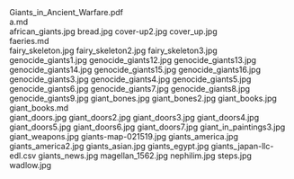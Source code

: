     
<EmbedFile src={PDF_Giants_in_Ancient_Warfare_pdf} className="w-full md:w-[24rem] md:h-[36rem] float-right sm:m-1 sm:ml-4">
	Giants_in_Ancient_Warfare.pdf
</EmbedFile>
<div className="w-full md:max-w-[80rem] float-right italic">
	<MD_a_md />
	a.md
</div>
<PopImage className="w-full sm:max-w-[50vw] md:max-w-[33vw] xl:max-w-md float-left sm:m-1" src={JPG_african_giants_jpg} alt="african_giants.jpg">
	african_giants.jpg
</PopImage>
<PopImage className="w-full sm:max-w-[50vw] md:max-w-[33vw] xl:max-w-md float-right sm:m-1" src={JPG_bread_jpg} alt="bread.jpg">
	bread.jpg
</PopImage>
<PopImage className="w-full sm:max-w-[50vw] md:max-w-[33vw] xl:max-w-md float-left sm:m-1" src={JPG_cover_up2_jpg} alt="cover-up2.jpg">
	cover-up2.jpg
</PopImage>
<PopImage className="w-full sm:max-w-[50vw] md:max-w-[33vw] xl:max-w-md float-right sm:m-1" src={JPG_cover_up_jpg} alt="cover_up.jpg">
	cover_up.jpg
</PopImage>
<div className="w-full md:max-w-[80rem] float-right italic">
	<MD_faeries_md />
	faeries.md
</div>
<PopImage className="w-full sm:max-w-[50vw] md:max-w-[33vw] xl:max-w-md float-left sm:m-1" src={JPG_fairy_skeleton_jpg} alt="fairy_skeleton.jpg">
	fairy_skeleton.jpg
</PopImage>
<PopImage className="w-full sm:max-w-[50vw] md:max-w-[33vw] xl:max-w-md float-right sm:m-1" src={JPG_fairy_skeleton2_jpg} alt="fairy_skeleton2.jpg">
	fairy_skeleton2.jpg
</PopImage>
<PopImage className="w-full sm:max-w-[50vw] md:max-w-[33vw] xl:max-w-md float-left sm:m-1" src={JPG_fairy_skeleton3_jpg} alt="fairy_skeleton3.jpg">
	fairy_skeleton3.jpg
</PopImage>
<PopImage className="w-full sm:max-w-[50vw] md:max-w-[33vw] xl:max-w-md float-right sm:m-1" src={JPG_genocide_giants1_jpg} alt="genocide_giants1.jpg">
	genocide_giants1.jpg
</PopImage>
<PopImage className="w-full sm:max-w-[50vw] md:max-w-[33vw] xl:max-w-md float-left sm:m-1" src={JPG_genocide_giants12_jpg} alt="genocide_giants12.jpg">
	genocide_giants12.jpg
</PopImage>
<PopImage className="w-full sm:max-w-[50vw] md:max-w-[33vw] xl:max-w-md float-right sm:m-1" src={JPG_genocide_giants13_jpg} alt="genocide_giants13.jpg">
	genocide_giants13.jpg
</PopImage>
<PopImage className="w-full sm:max-w-[50vw] md:max-w-[33vw] xl:max-w-md float-left sm:m-1" src={JPG_genocide_giants14_jpg} alt="genocide_giants14.jpg">
	genocide_giants14.jpg
</PopImage>
<PopImage className="w-full sm:max-w-[50vw] md:max-w-[33vw] xl:max-w-md float-right sm:m-1" src={JPG_genocide_giants15_jpg} alt="genocide_giants15.jpg">
	genocide_giants15.jpg
</PopImage>
<PopImage className="w-full sm:max-w-[50vw] md:max-w-[33vw] xl:max-w-md float-left sm:m-1" src={JPG_genocide_giants16_jpg} alt="genocide_giants16.jpg">
	genocide_giants16.jpg
</PopImage>
<PopImage className="w-full sm:max-w-[50vw] md:max-w-[33vw] xl:max-w-md float-right sm:m-1" src={JPG_genocide_giants3_jpg} alt="genocide_giants3.jpg">
	genocide_giants3.jpg
</PopImage>
<PopImage className="w-full sm:max-w-[50vw] md:max-w-[33vw] xl:max-w-md float-left sm:m-1" src={JPG_genocide_giants4_jpg} alt="genocide_giants4.jpg">
	genocide_giants4.jpg
</PopImage>
<PopImage className="w-full sm:max-w-[50vw] md:max-w-[33vw] xl:max-w-md float-right sm:m-1" src={JPG_genocide_giants5_jpg} alt="genocide_giants5.jpg">
	genocide_giants5.jpg
</PopImage>
<PopImage className="w-full sm:max-w-[50vw] md:max-w-[33vw] xl:max-w-md float-left sm:m-1" src={JPG_genocide_giants6_jpg} alt="genocide_giants6.jpg">
	genocide_giants6.jpg
</PopImage>
<PopImage className="w-full sm:max-w-[50vw] md:max-w-[33vw] xl:max-w-md float-right sm:m-1" src={JPG_genocide_giants7_jpg} alt="genocide_giants7.jpg">
	genocide_giants7.jpg
</PopImage>
<PopImage className="w-full sm:max-w-[50vw] md:max-w-[33vw] xl:max-w-md float-left sm:m-1" src={JPG_genocide_giants8_jpg} alt="genocide_giants8.jpg">
	genocide_giants8.jpg
</PopImage>
<PopImage className="w-full sm:max-w-[50vw] md:max-w-[33vw] xl:max-w-md float-right sm:m-1" src={JPG_genocide_giants9_jpg} alt="genocide_giants9.jpg">
	genocide_giants9.jpg
</PopImage>
<PopImage className="w-full sm:max-w-[50vw] md:max-w-[33vw] xl:max-w-md float-left sm:m-1" src={JPG_giant_bones_jpg} alt="giant_bones.jpg">
	giant_bones.jpg
</PopImage>
<PopImage className="w-full sm:max-w-[50vw] md:max-w-[33vw] xl:max-w-md float-right sm:m-1" src={JPG_giant_bones2_jpg} alt="giant_bones2.jpg">
	giant_bones2.jpg
</PopImage>
<PopImage className="w-full sm:max-w-[50vw] md:max-w-[33vw] xl:max-w-md float-left sm:m-1" src={JPG_giant_books_jpg} alt="giant_books.jpg">
	giant_books.jpg
</PopImage>
<div className="w-full md:max-w-[80rem] float-right italic">
	<MD_giant_books_md />
	giant_books.md
</div>
<PopImage className="w-full sm:max-w-[50vw] md:max-w-[33vw] xl:max-w-md float-right sm:m-1" src={JPG_giant_doors_jpg} alt="giant_doors.jpg">
	giant_doors.jpg
</PopImage>
<PopImage className="w-full sm:max-w-[50vw] md:max-w-[33vw] xl:max-w-md float-left sm:m-1" src={JPG_giant_doors2_jpg} alt="giant_doors2.jpg">
	giant_doors2.jpg
</PopImage>
<PopImage className="w-full sm:max-w-[50vw] md:max-w-[33vw] xl:max-w-md float-right sm:m-1" src={JPG_giant_doors3_jpg} alt="giant_doors3.jpg">
	giant_doors3.jpg
</PopImage>
<PopImage className="w-full sm:max-w-[50vw] md:max-w-[33vw] xl:max-w-md float-left sm:m-1" src={JPG_giant_doors4_jpg} alt="giant_doors4.jpg">
	giant_doors4.jpg
</PopImage>
<PopImage className="w-full sm:max-w-[50vw] md:max-w-[33vw] xl:max-w-md float-right sm:m-1" src={JPG_giant_doors5_jpg} alt="giant_doors5.jpg">
	giant_doors5.jpg
</PopImage>
<PopImage className="w-full sm:max-w-[50vw] md:max-w-[33vw] xl:max-w-md float-left sm:m-1" src={JPG_giant_doors6_jpg} alt="giant_doors6.jpg">
	giant_doors6.jpg
</PopImage>
<PopImage className="w-full sm:max-w-[50vw] md:max-w-[33vw] xl:max-w-md float-right sm:m-1" src={JPG_giant_doors7_jpg} alt="giant_doors7.jpg">
	giant_doors7.jpg
</PopImage>
<PopImage className="w-full sm:max-w-[50vw] md:max-w-[33vw] xl:max-w-md float-left sm:m-1" src={JPG_giant_in_paintings3_jpg} alt="giant_in_paintings3.jpg">
	giant_in_paintings3.jpg
</PopImage>
<PopImage className="w-full sm:max-w-[50vw] md:max-w-[33vw] xl:max-w-md float-right sm:m-1" src={JPG_giant_weapons_jpg} alt="giant_weapons.jpg">
	giant_weapons.jpg
</PopImage>
<PopImage className="w-full sm:max-w-[50vw] md:max-w-[33vw] xl:max-w-md float-left sm:m-1" src={JPG_giants_map_021519_jpg} alt="giants-map-021519.jpg">
	giants-map-021519.jpg
</PopImage>
<PopImage className="w-full sm:max-w-[50vw] md:max-w-[33vw] xl:max-w-md float-right sm:m-1" src={JPG_giants_america_jpg} alt="giants_america.jpg">
	giants_america.jpg
</PopImage>
<PopImage className="w-full sm:max-w-[50vw] md:max-w-[33vw] xl:max-w-md float-left sm:m-1" src={JPG_giants_america2_jpg} alt="giants_america2.jpg">
	giants_america2.jpg
</PopImage>
<PopImage className="w-full sm:max-w-[50vw] md:max-w-[33vw] xl:max-w-md float-right sm:m-1" src={JPG_giants_asian_jpg} alt="giants_asian.jpg">
	giants_asian.jpg
</PopImage>
<PopImage className="w-full sm:max-w-[50vw] md:max-w-[33vw] xl:max-w-md float-left sm:m-1" src={JPG_giants_egypt_jpg} alt="giants_egypt.jpg">
	giants_egypt.jpg
</PopImage>
<EmbedFile src={CSV_giants_japan_llc_edl_csv} className="w-full md:w-[24rem] md:h-[36rem] float-right sm:m-1 sm:ml-4">
	giants_japan-llc-edl.csv
</EmbedFile>
<PopImage className="w-full sm:max-w-[50vw] md:max-w-[33vw] xl:max-w-md float-left sm:m-1" src={JPG_giants_news_jpg} alt="giants_news.jpg">
	giants_news.jpg
</PopImage>
<PopImage className="w-full sm:max-w-[50vw] md:max-w-[33vw] xl:max-w-md float-right sm:m-1" src={JPG_magellan_1562_jpg} alt="magellan_1562.jpg">
	magellan_1562.jpg
</PopImage>
<PopImage className="w-full sm:max-w-[50vw] md:max-w-[33vw] xl:max-w-md float-left sm:m-1" src={JPG_nephilim_jpg} alt="nephilim.jpg">
	nephilim.jpg
</PopImage>
<PopImage className="w-full sm:max-w-[50vw] md:max-w-[33vw] xl:max-w-md float-right sm:m-1" src={JPG_steps_jpg} alt="steps.jpg">
	steps.jpg
</PopImage>
<PopImage className="w-full sm:max-w-[50vw] md:max-w-[33vw] xl:max-w-md float-left sm:m-1" src={JPG_wadlow_jpg} alt="wadlow.jpg">
	wadlow.jpg
</PopImage>
